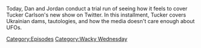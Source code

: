 {{DEFAULTSORT:
    #_EPISODE_0816:Tucker, The Man And His Twitter- Episode 1
}}{{Episode
    | title           = Tucker, The Man And His Twitter- Episode 1
    | caption         = Listen to this episode on [https://knowledgefight.libsyn.com/816-tucker-the-man-and-his-twitter-episode-1 Libsyn] [https://open.spotify.com/episode/0m2ycCzjLkkdllCsMxj2j7 Spotify]
    | episodeNumber   = 816
    | length          = 01:41:16
    | airDate         = June 12, 2023
    | episodeType     = [[:Category:Wacky Wednesday|Wacky Wednesday]]
    | appearance      = [[Tucker Carlson]]
    | previousEpisode = [[815: June 6, 2023]]
    | nextEpisode     = [[817: June 8, 2023]]
}}

{{Stub}}

Today, Dan and Jordan conduct a trial run of seeing how it feels to cover Tucker Carlson's new show on Twitter.  In this installment, Tucker covers Ukrainian dams, tautologies, and how the media doesn't care enough about UFOs.

[[Category:Episodes]]
[[Category:Wacky Wednesday]]
